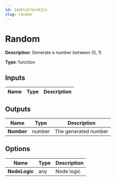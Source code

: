 ```yaml
---
id: 1deblxk7ecnk2jn
slug: random
---
```


# Random

**Description**: Generate a number between [0, 1)

**Type**: function

## Inputs

| Name | Type | Description |
| --- | --- | --- |
## Outputs

| Name | Type | Description |
| --- | --- | --- |
| **Number** | number | The generated number |
## Options

| Name | Type | Description |
| --- | --- | --- |
| **NodeLogic** | any | Node logic |
